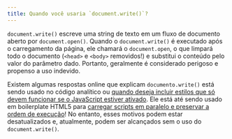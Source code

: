 ```yaml
---
title: Quando você usaria `document.write()`?
---
```


`document.write()` escreve uma string de texto em um fluxo de documento aberto por `document.open()`. Quando o `document.write()` é executado após o carregamento da página, ele chamará o `document.open`, o que limpará todo o documento (`<head>` e `<body>` removidos!) e substitui o conteúdo pelo valor do parâmetro dado. Portanto, geralmente é considerado perigoso e propenso a uso indevido.

Existem algumas respostas online que explicam `documento.write()` está sendo usado no código analítico ou [quando deseja incluir estilos que só devem funcionar se o JavaScript estiver ativado](https://www.quirksmode.org/blog/archives/2005/06/three_javascrip_1.html). Ele está até sendo usado em boilerplate HTML5 para [carregar scripts em paralelo e preservar a ordem de execução](https://github.com/paulirish/html5-boilerplate/wiki/Script-Loading-Techniques#documentwrite-script-tag)! No entanto, esses motivos podem estar desatualizados e, atualmente, podem ser alcançados sem o uso do `document.write()`.

